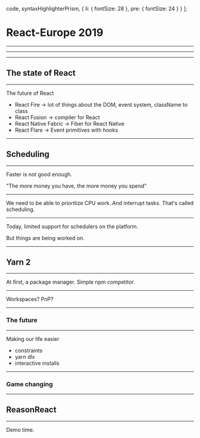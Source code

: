 
  code,
  syntaxHighlighterPrism,
  { li: { fontSize: 28 }, pre: { fontSize: 24 } }
];

# React-Europe 2019

---

<Me />

---

<Links />

---

## The state of React

---

The future of React

- React Fire -> lot of things about the DOM, event system, className to class
- React Fusion -> compiler for React
- React Native Fabric -> Fiber for React Native
- React Flare -> Event primitives with hooks

---

## Scheduling

---

Faster is not good enough.

"The more money you have, the more money you spend"

---

We need to be able to prioritize CPU work. And interrupt tasks. That's called scheduling.

---

Today, limited support for schedulers on the platform.

But things are being worked on.

---

## Yarn 2

---

At first, a package manager. Simple npm competitor.

---

Workspaces? PnP?

---

### The future

---

Making our life easier

- constraints
- yarn dlx
- interactive installs

---

### Game changing

---

## ReasonReact

---

Demo time.
